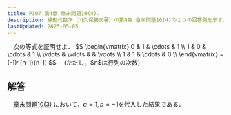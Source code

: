```yaml
---
title: P107 第4章 章末問題10(4)．
description: 線形代数学（川久保勝夫著）の第4章 章末問題10(4)の１つの回答例を示す．
lastUpdated: 2025-05-05
---
```



<Card title="問題10(4)">
　次の等式を証明せよ．
$$
\begin{vmatrix}
0 & 1 & \cdots & 1 \\
1 & 0 & \cdots & 1 \\
\vdots & \vdots & & \vdots \\
1 & 1 & \cdots & 0 \\
\end{vmatrix}
=
(-1)^{n-1}(n-1)
$$
　(ただし，$n$は行列の次数)
</Card>

## 解答
　[章末問題10(3)](/linear_algebra_kawakubo/0099_p107_ex10-3_kawakubo/)
において，$a=1, b=-1$を代入した結果である．
